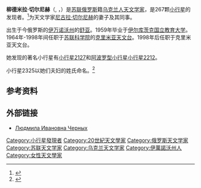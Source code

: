'''柳德米拉·切尔尼赫'''（{{lang-uk|Людмила Іванівна Черних}}, {{lang-ru|Людми́ла Ива́новна Черны́х}}，{{bd|1935年|6月13日|2017年|7月28日|catIdx=Chernykh}}）是[[苏联|苏联]][[俄罗斯|俄罗斯]]籍[[乌克兰人|乌克兰人]][[天文学家|天文学家]]，是267颗[[小行星|小行星]]的发现者。<ref name="MPC-Discoverers">{{cite web|title = Minor Planet Discoverers (by number)|work = Minor Planet Center|url = http://www.minorplanetcenter.net/iau/lists/MPDiscsNum.html|date = 20 June 2016|accessdate = 9 August 2016|archive-date = 2018-10-23|archive-url = https://web.archive.org/web/20181023055558/https://minorplanetcenter.net/iau/lists/MPDiscsNum.html|dead-url = no}}</ref>为天文学家[[尼古拉·切尔尼赫|尼古拉·切尔尼赫]]的妻子及其同事。

出生于今俄罗斯的[[伊万诺沃州|伊万诺沃州]]的[[舒亚|舒亚]]。1959年毕业于[[伊尔库茨克国立教育大学|伊尔库茨克国立教育大学]]。1964年-1998年间任职于[[苏联科学院|苏联科学院]]的[[克里米亚天文台|克里米亚天文台]]。1998年后任职于克里米亚天文台。

她发现的著名小行星有[[小行星2127|小行星2127]]和[[阿波罗型小行星|阿波罗型小行星]][[小行星2212|小行星2212]]。

小行星2325以她们夫妇的姓氏命名。<ref name="MPC-Circulars-Archive">{{cite web|title = MPC/MPO/MPS Archive|work = Minor Planet Center|url = http://www.minorplanetcenter.net/iau/ECS/MPCArchive/MPCArchive_TBL.html|accessdate = 9 August 2016|archive-date = 2019-10-18|archive-url = https://web.archive.org/web/20191018174109/https://www.minorplanetcenter.net/iau/ECS/MPCArchive/MPCArchive_TBL.html|dead-url = no}}</ref>

==参考资料==
{{Reflist}}

==外部链接==
* [http://www.sai.msu.ru/news/2007/01/20/chernyh.html Людмила Ивановна Черных] {{Wayback|url=http://www.sai.msu.ru/news/2007/01/20/chernyh.html |date=20180310025816 }}


[[Category:小行星發現者|Category:小行星發現者]]
[[Category:20世紀天文學家|Category:20世紀天文學家]]
[[Category:俄罗斯天文学家|Category:俄罗斯天文学家]]
[[Category:苏联天文学家|Category:苏联天文学家]]
[[Category:乌克兰天文学家|Category:乌克兰天文学家]]
[[Category:伊萬諾沃州人|Category:伊萬諾沃州人]]
[[Category:女性天文學家|Category:女性天文學家]]